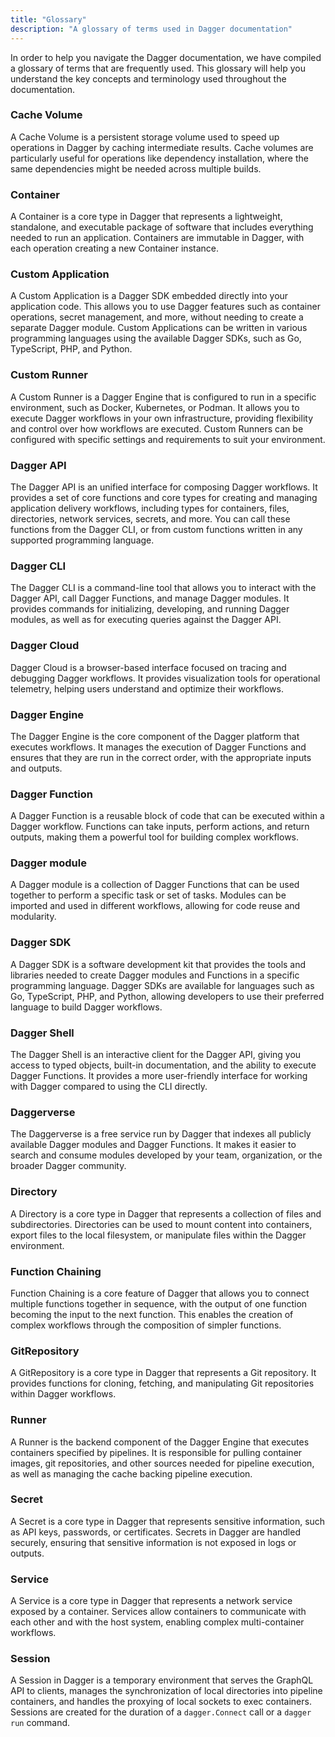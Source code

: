```yaml
---
title: "Glossary"
description: "A glossary of terms used in Dagger documentation"
---
```


In order to help you navigate the Dagger documentation, we have compiled a glossary of terms that are frequently used. This glossary will help you understand the key concepts and terminology used throughout the documentation.

### Cache Volume
A Cache Volume is a persistent storage volume used to speed up operations in Dagger by caching intermediate results. Cache volumes are particularly useful for operations like dependency installation, where the same dependencies might be needed across multiple builds.

### Container
A Container is a core type in Dagger that represents a lightweight, standalone, and executable package of software that includes everything needed to run an application. Containers are immutable in Dagger, with each operation creating a new Container instance.

### Custom Application
A Custom Application is a Dagger SDK embedded directly into your application code. This allows you to use Dagger features such as container operations, secret management, and more, without needing to create a separate Dagger module. Custom Applications can be written in various programming languages using the available Dagger SDKs, such as Go, TypeScript, PHP, and Python.

### Custom Runner
A Custom Runner is a Dagger Engine that is configured to run in a specific environment, such as Docker, Kubernetes, or Podman. It allows you to execute Dagger workflows in your own infrastructure, providing flexibility and control over how workflows are executed. Custom Runners can be configured with specific settings and requirements to suit your environment.

### Dagger API
The Dagger API is an unified interface for composing Dagger workflows. It provides a set of core functions and core types for creating and managing application delivery workflows, including types for containers, files, directories, network services, secrets, and more. You can call these functions from the Dagger CLI, or from custom functions written in any supported programming language.

### Dagger CLI
The Dagger CLI is a command-line tool that allows you to interact with the Dagger API, call Dagger Functions, and manage Dagger modules. It provides commands for initializing, developing, and running Dagger modules, as well as for executing queries against the Dagger API.

### Dagger Cloud
Dagger Cloud is a browser-based interface focused on tracing and debugging Dagger workflows. It provides visualization tools for operational telemetry, helping users understand and optimize their workflows.

### Dagger Engine
The Dagger Engine is the core component of the Dagger platform that executes workflows. It manages the execution of Dagger Functions and ensures that they are run in the correct order, with the appropriate inputs and outputs.

### Dagger Function
A Dagger Function is a reusable block of code that can be executed within a Dagger workflow. Functions can take inputs, perform actions, and return outputs, making them a powerful tool for building complex workflows.

### Dagger module
A Dagger module is a collection of Dagger Functions that can be used together to perform a specific task or set of tasks. Modules can be imported and used in different workflows, allowing for code reuse and modularity.

### Dagger SDK
A Dagger SDK is a software development kit that provides the tools and libraries needed to create Dagger modules and Functions in a specific programming language. Dagger SDKs are available for languages such as Go, TypeScript, PHP, and Python, allowing developers to use their preferred language to build Dagger workflows.

### Dagger Shell
The Dagger Shell is an interactive client for the Dagger API, giving you access to typed objects, built-in documentation, and the ability to execute Dagger Functions. It provides a more user-friendly interface for working with Dagger compared to using the CLI directly.

### Daggerverse
The Daggerverse is a free service run by Dagger that indexes all publicly available Dagger modules and Dagger Functions. It makes it easier to search and consume modules developed by your team, organization, or the broader Dagger community.

### Directory
A Directory is a core type in Dagger that represents a collection of files and subdirectories. Directories can be used to mount content into containers, export files to the local filesystem, or manipulate files within the Dagger environment.

### Function Chaining
Function Chaining is a core feature of Dagger that allows you to connect multiple functions together in sequence, with the output of one function becoming the input to the next function. This enables the creation of complex workflows through the composition of simpler functions.

### GitRepository
A GitRepository is a core type in Dagger that represents a Git repository. It provides functions for cloning, fetching, and manipulating Git repositories within Dagger workflows.

### Runner
A Runner is the backend component of the Dagger Engine that executes containers specified by pipelines. It is responsible for pulling container images, git repositories, and other sources needed for pipeline execution, as well as managing the cache backing pipeline execution.

### Secret
A Secret is a core type in Dagger that represents sensitive information, such as API keys, passwords, or certificates. Secrets in Dagger are handled securely, ensuring that sensitive information is not exposed in logs or outputs.

### Service
A Service is a core type in Dagger that represents a network service exposed by a container. Services allow containers to communicate with each other and with the host system, enabling complex multi-container workflows.

### Session
A Session in Dagger is a temporary environment that serves the GraphQL API to clients, manages the synchronization of local directories into pipeline containers, and handles the proxying of local sockets to exec containers. Sessions are created for the duration of a `dagger.Connect` call or a `dagger run` command.
